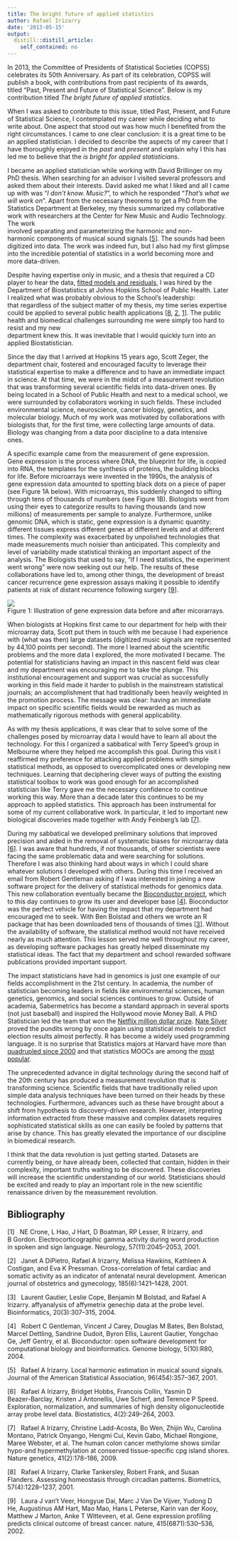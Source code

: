 ```yaml
---
title: The bright future of applied statistics
author: Rafael Irizarry
date: '2013-05-15'
output:
  distill::distill_article:
    self_contained: no
---
```



In 2013, the Committee of Presidents of Statistical Societies (COPSS) celebrates its 50th Anniversary. As part of its celebration, COPSS will publish a book, with contributions from past recipients of its awards, titled “Past, Present and Future of Statistical Science". Below is my contribution titled _The bright future of applied statistics_.


When I was asked to contribute to this issue, titled Past, Present, and Future of Statistical Science, I contemplated my career while deciding what to write about. One aspect that stood out was how much I benefited from the right circumstances. I came to one clear conclusion: it is a great time to be an applied statistician. I decided to describe the aspects of my career that I have thoroughly enjoyed in the 
_past_ and _present_ and explain why I this has led me to believe that the _is bright for applied statisticians_. 


I became an applied statistician while working with David Brillinger on my PhD thesis. When searching for an advisor I visited several professors and asked them about their interests. David asked me what I liked and all I came up with was "_I don't know. Music?_", to which he responded "_That's what we will work on_". Apart from the necessary theorems to get a PhD from the Statistics Department at Berkeley, my thesis summarized my collaborative work with researchers at the Center for New Music and Audio Technology. The work<br /> involved separating and parameterizing the harmonic and non-harmonic components of musical sound signals [<a href="#Xirizarry2001local">5</a>]. The sounds had been digitized into data. The work was indeed fun, but I also had my first glimpse into the incredible potential of statistics in a world becoming more and more data-driven. 

  Despite having expertise only in music, and a thesis that required a CD player to hear the data, [fitted models and residuals](http://www.biostat.jhsph.edu/~ririzarr/Demo/index.html), I was hired by the Department of Biostatistics at Johns Hopkins School of Public Health. Later I realized what was probably obvious to the School’s leadership: that regardless of the subject matter of my thesis, my time series expertise could be applied to several public health applications [<a href="#Xirizarry2001assessing">8</a>, <a href="#Xdipietro2001cross">2</a>, <a href="#Xcrone2001electrocorticographic">1</a>]. The public health and biomedical challenges surrounding me were simply too hard to resist and my new<br /> department knew this. It was inevitable that I would quickly turn into an applied Biostatistician. <!--l. 60-->

  Since the day that I arrived at Hopkins 15 years ago, Scott Zeger, the department chair, fostered and encouraged faculty to leverage their statistical expertise to make a difference and to have an immediate impact in science. At that time, we were in the midst of a measurement revolution that was transforming several scientific fields into data-driven ones. By being located in a School of Public Health and next to a medical school, we were surrounded by collaborators working in such fields. These included environmental science, neuroscience, cancer biology, genetics, and molecular biology. Much of my work was motivated by collaborations with biologists that, for the first time, were collecting large amounts of data. Biology was changing from a data poor discipline to a data intensive<br /> ones.<br /> <!--l. 75-->

  A specific example came from the measurement of gene expression. Gene expression is the process where DNA, the blueprint for life, is copied into RNA, the templates for the synthesis of proteins, the building blocks for life. Before microarrays were invented in the 1990s, the analysis of gene expression data amounted to spotting black dots on a piece of paper (see Figure 1A below). With microarrays, this suddenly changed to sifting through tens of thousands of numbers (see Figure 1B). Biologists went from using their eyes to categorize results to having thousands (and now millions) of measurements per sample to analyze. Furthermore, unlike genomic DNA, which is static, gene expression is a dynamic quantity: different tissues express different genes at different levels and at different times. The complexity was exacerbated by unpolished technologies that made measurements much noisier than anticipated. This complexity and level of variability made statistical thinking an important aspect of the analysis. The Biologists that used to say, "if I need statistics, the experiment went wrong" were now seeking out our help. The results of these collaborations have led to, among other things, the development of breast cancer recurrence gene expression assays making it possible to identify patients at risk of distant recurrence following surgery [<a href="#Xvan2002gene">9</a>].


![](https://github.com/simplystats/simplystats.github.io/raw/master/wp-content/uploads/2013/05/expression.jpg)
<div class="caption"> Figure 1: Illustration of gene expression data before and after micorarrays.</div>

When biologists at Hopkins first came to our department for help with their  microarray data, Scott put them in touch with me because I had experience with (what was then) large datasets (digitized music signals are represented by 44,100 points per second). The more I learned about the scientific problems and the more data I explored, the more motivated I became. The potential for statisticians having an impact in this nascent field was clear and my department was encouraging me to take the plunge. This institutional encouragement and support was crucial as successfully working in this field made it harder to publish in the mainstream statistical journals; an accomplishment that had traditionally been heavily weighted in the promotion process. The message was clear: having an immediate impact on specific scientific fields would be rewarded as much as mathematically rigorous methods with general applicability.

  As with my thesis applications, it was clear that to solve some of the challenges posed by microarray data I would have to learn all about the technology. For this I organized a sabbatical with Terry Speed's group in Melbourne where they helped me accomplish this goal. During this visit I reaffirmed my preference for attacking applied problems with simple statistical methods, as opposed to overcomplicated ones or developing new techniques. Learning that deciphering clever ways of putting the existing statistical toolbox to work was good enough for an accomplished statistician like Terry gave me the necessary confidence to continue working this way. More than a decade later this continues to be my approach to applied statistics. This approach has been instrumental for some of my current collaborative work. In particular, it led to important new biological discoveries made together with Andy Feinberg’s lab [<a href="#Xirizarry2009human">7</a>].

  During my sabbatical we developed preliminary solutions that improved precision and aided in the removal of systematic biases for microarray data [<a href="#Xirizarry2003exploration">6</a>]. I was aware that hundreds, if not thousands, of other scientists were facing the same problematic data and were searching for solutions. Therefore I was also thinking hard about ways in which I could share whatever solutions I developed with others. During this time I received an email from Robert Gentleman asking if I was interested in joining a new software project for the delivery of statistical methods for genomics data. This new collaboration eventually became the [Bioconductor project](http://www.bioconductor.org), which to this day continues to grow its user and developer base [<a href="#Xgentleman2004bioconductor">4</a>]. Bioconductor was the perfect vehicle for having the impact that my department had encouraged me to seek. With Ben Bolstad and others we wrote an R package that has been downloaded tens of thousands of times [<a href="#Xgautier2004affy">3</a>]. Without the availability of software, the statistical method would not have received nearly as much attention. This lesson served me well throughout my career, as developing software packages has greatly helped disseminate my statistical ideas. The fact that my department and school rewarded software publications provided important support. 

  The impact statisticians have had in genomics is just one example of our fields accomplishment in the 21st century. In academia, the number of statistician becoming leaders in fields like environmental sciences, human genetics, genomics, and social sciences continues to grow. Outside of academia, Sabermetrics has become a standard approach in several sports (not just baseball) and inspired the Hollywood movie Money Ball. A PhD Statistician led the team that won the [Netflix million dollar prize](http://www.netflixprize.com). [Nate Silver]( http://mashable.com/2012/11/07/nate-silver-wins) proved the pundits wrong by once again using statistical models to predict election results almost perfectly. R has become a widely used programming language. It is no surprise that Statistics majors at Harvard have more than [quadrupled since 2000](http://nesterko.com/visuals/statconcpred2012-with-dm/) and that statistics MOOCs are among the [most popular](http://edudemic.com/2012/12/the-11-most-popular-open-online-courses/).

  The unprecedented advance in digital technology during the second half of the 20th century has produced a measurement revolution that is transforming science. Scientific fields that have traditionally relied upon simple data analysis techniques have been turned on their heads by these technologies. Furthermore, advances such as these have brought about a shift from hypothesis to discovery-driven research. However, interpreting information extracted from these massive and complex datasets requires sophisticated statistical skills as one can easily be fooled by patterns that arise by chance. This has greatly elevated the importance of our discipline in biomedical research. <!--l. 186-->

  I think that the data revolution is just getting started. Datasets are currently being, or have already been, collected that contain, hidden in their complexity, important truths waiting to be discovered. These discoveries will increase the scientific understanding of our world. Statisticians should be excited and ready to play an important role in the new scientific renaissance driven by the measurement revolution.

<h2 class="likechapterHead" style="text-align: left;">
  <a id="x1-20001"></a>Bibliography
</h2>

<div class="thebibliography">
  <p class="bibitem" style="text-align: left;">
    [1]   <a id="Xcrone2001electrocorticographic"></a>NE Crone, L Hao, J Hart, D Boatman, RP Lesser, R Irizarry, and<br /> B Gordon. Electrocorticographic gamma activity during word production<br /> in spoken and sign language. Neurology, 57(11):2045–2053, 2001.
  </p>
  
  <p class="bibitem" style="text-align: left;">
    [2]   <a id="Xdipietro2001cross"></a>Janet A DiPietro, Rafael A Irizarry, Melissa Hawkins, Kathleen A<br /> Costigan, and Eva K Pressman. Cross-correlation of fetal cardiac and<br /> somatic activity as an indicator of antenatal neural development. American<br /> journal of obstetrics and gynecology, 185(6):1421–1428, 2001.
  </p>
  
  <p class="bibitem" style="text-align: left;">
    [3]   <a id="Xgautier2004affy"></a>Laurent Gautier, Leslie Cope, Benjamin M Bolstad, and Rafael A<br /> Irizarry. affyanalysis of affymetrix genechip data at the probe level.<br /> Bioinformatics, 20(3):307–315, 2004.
  </p>
  
  <p class="bibitem" style="text-align: left;">
    [4]   <a id="Xgentleman2004bioconductor"></a>Robert C Gentleman, Vincent J Carey, Douglas M Bates, Ben Bolstad,<br /> Marcel Dettling, Sandrine Dudoit, Byron Ellis, Laurent Gautier, Yongchao<br /> Ge, Jeff Gentry, et al. Bioconductor: open software development for<br /> computational biology and bioinformatics. Genome biology, 5(10):R80, 2004.
  </p>
  
  <p class="bibitem" style="text-align: left;">
    [5]   <a id="Xirizarry2001local"></a>Rafael A Irizarry. Local harmonic estimation in musical sound signals.<br /> Journal of the American Statistical Association, 96(454):357–367, 2001.
  </p>
  
  <p class="bibitem" style="text-align: left;">
    [6]   <a id="Xirizarry2003exploration"></a>Rafael A Irizarry, Bridget Hobbs, Francois Collin, Yasmin D<br /> Beazer-Barclay, Kristen J Antonellis, Uwe Scherf, and Terence P Speed.<br /> Exploration, normalization, and summaries of high density oligonucleotide<br /> array probe level data. Biostatistics, 4(2):249–264, 2003.
  </p>
  
  <p class="bibitem" style="text-align: left;">
    [7]   <a id="Xirizarry2009human"></a>Rafael A Irizarry, Christine Ladd-Acosta, Bo Wen, Zhijin Wu, Carolina<br /> Montano, Patrick Onyango, Hengmi Cui, Kevin Gabo, Michael Rongione,<br /> Maree Webster, et al. The human colon cancer methylome shows similar<br /> hypo-and hypermethylation at conserved tissue-specific cpg island shores.<br /> Nature genetics, 41(2):178–186, 2009.
  </p>
  
  <p class="bibitem" style="text-align: left;">
    [8]   <a id="Xirizarry2001assessing"></a>Rafael A Irizarry, Clarke Tankersley, Robert Frank, and Susan<br /> Flanders. Assessing homeostasis through circadian patterns. Biometrics,<br /> 57(4):1228–1237, 2001.
  </p>
  
  <p class="bibitem" style="text-align: left;">
    [9]   <a id="Xvan2002gene"></a>Laura J van’t Veer, Hongyue Dai, Marc J Van De Vijver, Yudong D<br /> He, Augustinus AM Hart, Mao Mao, Hans L Peterse, Karin van der Kooy,<br /> Matthew J Marton, Anke T Witteveen, et al. Gene expression profiling<br /> predicts clinical outcome of breast cancer. nature, 415(6871):530–536, 2002.
  </p>
</div>
